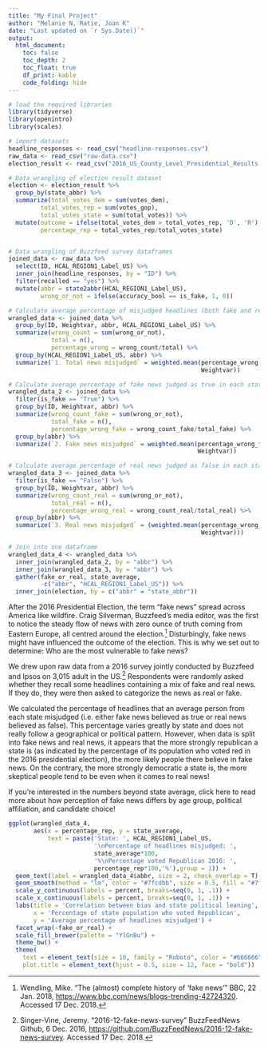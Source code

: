 ```yaml
---
title: "My Final Project"
author: "Melanie N, Ratie, Joan K"
date: "Last updated on `r Sys.Date()`"
output:
  html_document:
    toc: false
    toc_depth: 2
    toc_float: true
    df_print: kable
    code_folding: hide
---
```


<!--
Comments in HTML are like this! 
-->


```r
# load the required libraries
library(tidyverse)
library(openintro)
library(scales)

# import datasets
headline_responses <- read_csv("headline-responses.csv")
raw_data <- read_csv("raw-data.csv")
election_result <- read_csv("2016_US_County_Level_Presidential_Results.csv")
```


```r
# Data wrangling of election result dataset
election <- election_result %>%
  group_by(state_abbr) %>%
  summarize(total_votes_dem = sum(votes_dem),
         total_votes_rep = sum(votes_gop),
         total_votes_state = sum(total_votes)) %>%
  mutate(outcome = ifelse(total_votes_dem > total_votes_rep, 'D', 'R'),
         percentage_rep = total_votes_rep/total_votes_state)


# Data wrangling of Buzzfeed survey dataframes
joined_data <- raw_data %>%
  select(ID, HCAL_REGION1_Label_US) %>%
  inner_join(headline_responses, by = "ID") %>%
  filter(recalled == "yes") %>%
  mutate(abbr = state2abbr(HCAL_REGION1_Label_US),
         wrong_or_not = ifelse(accuracy_bool == is_fake, 1, 0))

# Calculate average percentage of misjudged headlines (both fake and real news) in each state
wrangled_data <- joined_data %>%
  group_by(ID, Weightvar, abbr, HCAL_REGION1_Label_US) %>%
  summarize(wrong_count = sum(wrong_or_not),
            total = n(),
            percentage_wrong = wrong_count/total) %>%
  group_by(HCAL_REGION1_Label_US, abbr) %>%
  summarize(`1. Total news misjudged` = weighted.mean(percentage_wrong,
                                                      Weightvar))

# Calculate average percentage of fake news judged as true in each state
wrangled_data_2 <- joined_data %>%
  filter(is_fake == "True") %>%
  group_by(ID, Weightvar, abbr) %>%
  summarize(wrong_count_fake = sum(wrong_or_not),
            total_fake = n(),
            percentage_wrong_fake = wrong_count_fake/total_fake) %>%
  group_by(abbr) %>%
  summarize(`2. Fake news misjudged` = weighted.mean(percentage_wrong_fake,
                                                     Weightvar))

# Calculate average percentage of real news judged as false in each state
wrangled_data_3 <- joined_data %>%
  filter(is_fake == "False") %>%
  group_by(ID, Weightvar, abbr) %>%
  summarize(wrong_count_real = sum(wrong_or_not),
            total_real = n(),
            percentage_wrong_real = wrong_count_real/total_real) %>%
  group_by(abbr) %>%
  summarize(`3. Real news misjudged` = (weighted.mean(percentage_wrong_real,
                                                      Weightvar)))

# Join into one dataframe
wrangled_data_4 <- wrangled_data %>%
  inner_join(wrangled_data_2, by = "abbr") %>%
  inner_join(wrangled_data_3, by = "abbr") %>%
  gather(fake_or_real, state_average, 
         -c("abbr", "HCAL_REGION1_Label_US")) %>%
  inner_join(election, by = c("abbr" = "state_abbr"))


```

After the 2016 Presidential Election, the term “fake news” spread across America like wildfire. Craig Silverman, Buzzfeed's media editor, was the first to notice the steady flow of news with zero ounce of truth coming from Eastern Europe, all centred around the election.^[Wendling, Mike. "The (almost) complete history of 'fake news'" BBC, 22 Jan. 2018, [https://www.bbc.com/news/blogs-trending-42724320](https://www.bbc.com/news/blogs-trending-42724320){target="_blank"}. Accessed 17 Dec. 2018.] Disturbingly, fake news might have influenced the outcome of the election. This is why we set out to determine: Who are the most vulnerable to fake news?

We drew upon raw data from a 2016 survey jointly conducted by Buzzfeed and Ipsos on 3,015 adult in the US.^[Singer-Vine, Jeremy. "2016-12-fake-news-survey" BuzzFeedNews Github, 6 Dec. 2016, [https://github.com/BuzzFeedNews/2016-12-fake-news-survey](https://github.com/BuzzFeedNews/2016-12-fake-news-survey){target="_blank"}. Accessed 17 Dec. 2018.] Respondents were randomly asked whether they recall some headlines containing a mix of fake and real news. If they do, they were then asked to categorize the news as real or fake.

We calculated the percentage of headlines that an average person from each state misjudged (i.e. either fake news believed as true or real news believed as false). This percentage varies greatly by state and does not really follow a geographical or political pattern. However, when data is split into fake news and real news, it appears that the more strongly republican a state is (as indicated by the percentage of its population who voted red in the 2016 presidential election), the more likely people there believe in fake news. On the contrary, the more strongly democratic a state is, the more skeptical people tend to be even when it comes to real news!

If you’re interested in the numbers beyond state average, click here to read more about how perception of fake news differs by age group, political affiliation, and candidate choice!

```r
ggplot(wrangled_data_4, 
       aes(x = percentage_rep, y = state_average,
           text = paste('State: ', HCAL_REGION1_Label_US, 
                        '\nPercentage of headlines misjudged: ',
                        state_average*100,
                        '%\nPercentage voted Republican 2016: ',
                        percentage_rep*100,'%'),group = 1)) +
  geom_text(label = wrangled_data_4$abbr, size = 2, check_overlap = T) +
  geom_smooth(method = "lm", color = "#7fcdbb", size = 0.5, fill = "#7fcdbb") +
  scale_y_continuous(labels = percent, breaks=seq(0, 1, .1)) +
  scale_x_continuous(labels = percent, breaks=seq(0, 1, .1)) +
  labs(title = 'Correlation between bias and state political leaning',
       x = 'Percentage of state population who voted Republican',
       y = 'Average percentage of headlines misjudged') +
  facet_wrap(~fake_or_real) +
  scale_fill_brewer(palette = "YlGnBu") +
  theme_bw() +
  theme(
    text = element_text(size = 10, family = "Roboto", color = "#666666"),
    plot.title = element_text(hjust = 0.5, size = 12, face = "bold"))

```
